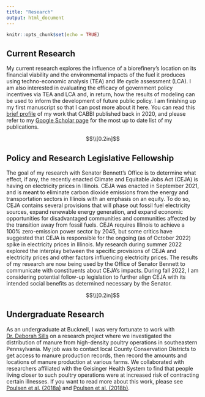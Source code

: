 ```yaml
---
title: "Research"
output: html_document
---
```


```r
knitr::opts_chunk$set(echo = TRUE)
```

## Current Research

My current research explores the influence of a biorefinery's location on its financial viability and the environmental impacts of the fuel it produces using techno-economic analysis (TEA) and life cycle assessment (LCA). I am also interested in evaluating the efficacy of government policy incentives via TEA and LCA and, in return, how the results of modeling can be used to inform the development of future public policy. I am finishing up my first manuscript so that I can post more about it here. You can read this [brief profile](https://cabbi.bio/dalton-stewart-economics-and-environment-both-vital-to-sustainability/) of my work that CABBI published back in 2020, and please refer to my [Google Scholar page](https://scholar.google.com/citations?user=w_vTjaIAAAAJ&hl=en&oi=ao) for the most up to date list of my publications.

$$\\[0.2in]$$

## Policy and Research Legislative Fellowship

The goal of my research with Senator Bennett's Office is to determine what effect, if any, the recently enacted Climate and Equitable Jobs Act (CEJA) is having on electricity prices in Illinois. CEJA was enacted in September 2021, and is meant to eliminate carbon dioxide emissions from the energy and transportation sectors in Illinois with an emphasis on an equity. To do so, CEJA contains several provisions that will phase out fossil fuel electricity sources, expand renewable energy generation, and expand economic opportunities for disadvantaged communities and communities affected by the transition away from fossil fuels. CEJA requires Illinois to achieve a 100% zero-emission power sector by 2045, but some critics have suggested that CEJA is responsible for the ongoing (as of October 2022) spike in electricity prices in Illinois. My research during summer 2022 explored the interplay between the specific provisions of CEJA and electricity prices and other factors influencing electricity prices. The results of my research are now being used by the Office of Senator Bennett to communicate with constituents about CEJA’s impacts. During fall 2022, I am considering potential follow-up legislation to further align CEJA with its intended social benefits as determined necessary by the Senator. 

$$\\[0.2in]$$

## Undergraduate Research

As an undergraduate at Bucknell, I was very fortunate to work with [Dr. Deborah Sills](https://www.bucknell.edu/fac-staff/deborah-sills) on a research project where we investigated the distribution of manure from high-density poultry operations in southeastern Pennsylvania. My job was to contact local County Conservation Districts to get access to manure production records, then record the amounts and locations of manure production at various farms. We collaborated with researchers affiliated with the Geisinger Health System to find that people living closer to such poultry operations were at increased risk of contracting certain illnesses. If you want to read more about this work, please see [Poulsen et al. (2018a)](https://doi.org/10.1097/EE9.0000000000000013) and [Poulsen et al. (2018b)](https://doi.org/10.1016/j.ijheh.2017.12.005).
